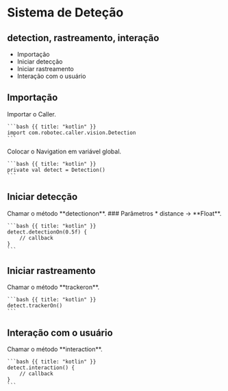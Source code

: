 # Sistema de Deteção 
detection, rastreamento, interação 
---

* Importação
* Iniciar detecção 
* Iniciar rastreamento
* Interação com o usuário

## Importação

<Row>
  <Col>
    Importar o Caller.
  </Col>
  <Col>

    ```bash {{ title: "kotlin" }}
    import com.robotec.caller.vision.Detection 
    ```
  </Col>
  <Col>
    Colocar o Navigation em variável global.
  </Col>
  <Col>

    ```bash {{ title: "kotlin" }}
    private val detect = Detection()
    ```
  </Col>
</Row>

## Iniciar detecção 

<Row>
  <Col>
      Chamar o método **detectionon**.
      ### Parâmetros
      * distance ->  **Float**.

  </Col>
  <Col>

    ```bash {{ title: "kotlin" }}
    detect.detectionOn(0.5f) {
        // callback
    }
    ```
  </Col>
</Row>

## Iniciar rastreamento 

<Row>
  <Col>
      Chamar o método **trackeron**.
  </Col>
  <Col>

    ```bash {{ title: "kotlin" }}
    detect.trackerOn()
    ```
  </Col>
</Row>

## Interação com o usuário

<Row>
  <Col>
      Chamar o método **interaction**.
  </Col>
  <Col>

    ```bash {{ title: "kotlin" }}
    detect.interaction() {
        // callback
    }
    ```
  </Col>
</Row>